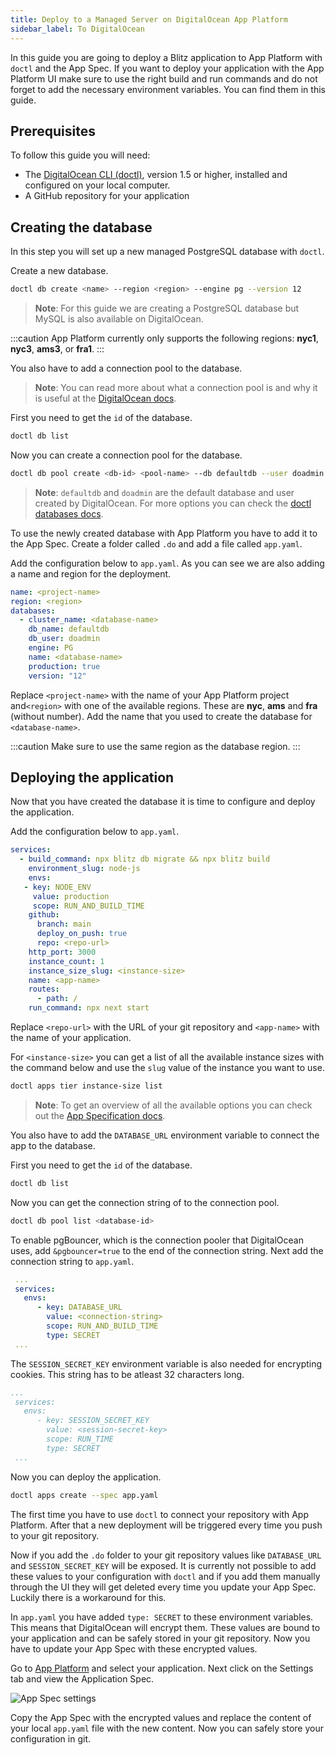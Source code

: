 ```yaml
---
title: Deploy to a Managed Server on DigitalOcean App Platform
sidebar_label: To DigitalOcean
---
```


In this guide you are going to deploy a Blitz application to App Platform with `doctl` and the App Spec.
If you want to deploy your application with the App Platform UI make sure to use the right build and run commands
and do not forget to add the necessary environment variables. You can find them in this guide.

## Prerequisites

To follow this guide you will need:

- The [DigitalOcean CLI (doctl)](https://www.digitalocean.com/docs/apis-clis/doctl/), version 1.5 or higher, installed and configured on your local computer.
- A GitHub repository for your application

## Creating the database

In this step you will set up a new managed PostgreSQL database with `doctl`.

Create a new database.

```bash
doctl db create <name> --region <region> --engine pg --version 12
```

> **Note**: For this guide we are creating a PostgreSQL database but MySQL is also available on DigitalOcean.

:::caution
App Platform currently only supports the following regions: **nyc1**, **nyc3**, **ams3**, or **fra1**.
:::

You also have to add a connection pool to the database.

> **Note**: You can read more about what a connection pool is and why it is useful at the [DigitalOcean docs](https://www.digitalocean.com/docs/databases/postgresql/how-to/manage-connection-pools/).

First you need to get the `id` of the database.

```bash
doctl db list
```

Now you can create a connection pool for the database.

```bash
doctl db pool create <db-id> <pool-name> --db defaultdb --user doadmin --size 1
```

> **Note**: `defaultdb` and `doadmin` are the default database and user created by DigitalOcean. For more options you can check the [doctl databases docs](https://www.digitalocean.com/docs/apis-clis/doctl/reference/databases/).

To use the newly created database with App Platform you have to add it to the App Spec. Create a folder called `.do` and add a file called `app.yaml`.

Add the configuration below to `app.yaml`. As you can see we are also adding a name and region for the deployment.

```yaml
name: <project-name>
region: <region>
databases:
  - cluster_name: <database-name>
    db_name: defaultdb
    db_user: doadmin
    engine: PG
    name: <database-name>
    production: true
    version: "12"
```

Replace `<project-name>` with the name of your App Platform project and`<region>` with one of the available regions. These are **nyc**, **ams** and **fra** (without number).
Add the name that you used to create the database for `<database-name>`.

:::caution
Make sure to use the same region as the database region.
:::

## Deploying the application

Now that you have created the database it is time to configure and deploy the application.

Add the configuration below to `app.yaml`.

```yaml
services:
  - build_command: npx blitz db migrate && npx blitz build
    environment_slug: node-js
    envs:
   - key: NODE_ENV
     value: production
     scope: RUN_AND_BUILD_TIME
    github:
      branch: main
      deploy_on_push: true
      repo: <repo-url>
    http_port: 3000
    instance_count: 1
    instance_size_slug: <instance-size>
    name: <app-name>
    routes:
      - path: /
    run_command: npx next start
```

Replace `<repo-url>` with the URL of your git repository and `<app-name>` with the name of your application.

For `<instance-size>` you can get a list of all the available instance sizes with the command below and use the `slug` value of the instance you want to use.

```bash
doctl apps tier instance-size list
```

> **Note**: To get an overview of all the available options you can check out the [App Specification docs](https://www.digitalocean.com/docs/app-platform/references/app-specification-reference/).

You also have to add the `DATABASE_URL` environment variable to connect the app to the database.

First you need to get the `id` of the database.

```bash
doctl db list
```

Now you can get the connection string of to the connection pool.

```bash
doctl db pool list <database-id>
```

To enable pgBouncer, which is the connection pooler that DigitalOcean uses, add `&pgbouncer=true` to the end of the connection string.
Next add the connection string to `app.yaml`.

```yaml
 ...
 services:
   envs:
      - key: DATABASE_URL
        value: <connection-string>
        scope: RUN_AND_BUILD_TIME
        type: SECRET
 ...

```

The `SESSION_SECRET_KEY` environment variable is also needed for encrypting cookies. This string has to be atleast 32 characters long.

```yaml
...
 services:
   envs:
      - key: SESSION_SECRET_KEY
        value: <session-secret-key>
        scope: RUN_TIME
        type: SECRET
 ...

```

Now you can deploy the application.

```bash
doctl apps create --spec app.yaml
```

The first time you have to use `doctl` to connect your repository with App Platform. After that a new deployment will be triggered every time you push to your git repository.

Now if you add the `.do` folder to your git repository values like `DATABASE_URL` and `SESSION_SECRET_KEY` will be exposed.
It is currently not possible to add these values to your configuration with `doctl` and if you add them manually through the UI they will get deleted every time you update your App Spec.
Luckily there is a workaround for this.

In `app.yaml` you have added `type: SECRET` to these environment variables. This means that DigitalOcean will encrypt them.
These values are bound to your application and can be safely stored in your git repository. Now you have to update your App Spec with these encrypted values.

Go to [App Platform](https://cloud.digitalocean.com/apps) and select your application. Next click on the Settings tab and view the Application Spec.

![App Spec settings](/img/do_app_spec.png)

Copy the App Spec with the encrypted values and replace the content of your local `app.yaml` file with the new content. Now you can safely store your configuration in git.
